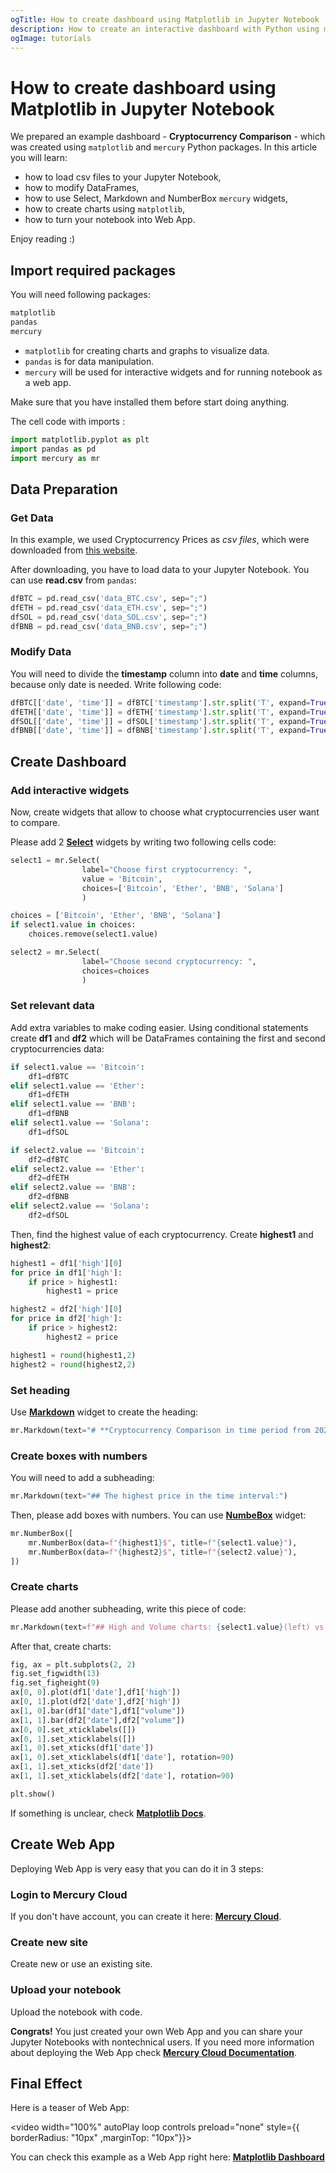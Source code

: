 ```yaml
---
ogTitle: How to create dashboard using Matplotlib in Jupyter Notebook
description: How to create an interactive dashboard with Python using matplotlib and mercury packages in Jupyter Notebook. 
ogImage: tutorials
---
```


# How to create dashboard using Matplotlib in Jupyter Notebook

We prepared an example dashboard - **Cryptocurrency Comparison** - which was created using `matplotlib` and `mercury` Python packages. In this article you will learn:

- how to load csv files to your Jupyter Notebook,
- how to modify DataFrames,
- how to use Select, Markdown and NumberBox `mercury` widgets,
- how to create charts using `matplotlib`,
- how to turn your notebook into Web App.

Enjoy reading :)

## Import required packages

You will need following packages: 

```python 
matplotlib
pandas 
mercury
```

- `matplotlib` for creating charts and graphs to visualize data.
- `pandas`  is for data manipulation.
- `mercury` will be used for interactive widgets and for running notebook as a web app.

Make sure that you have installed them before start doing anything.

The cell code with imports :

```python 
import matplotlib.pyplot as plt 
import pandas as pd 
import mercury as mr 
```

## Data Preparation 

### Get Data

In this example, we used Cryptocurrency Prices as *csv files*, which were downloaded from [this website](https://coinmarketcap.com/).

After downloading, you have to load data to your Jupyter Notebook. You can use **read.csv** from `pandas`:

```python
dfBTC = pd.read_csv('data_BTC.csv', sep=";")
dfETH = pd.read_csv('data_ETH.csv', sep=";")
dfSOL = pd.read_csv('data_SOL.csv', sep=";")
dfBNB = pd.read_csv('data_BNB.csv', sep=";")
``` 

### Modify Data 

You will need to divide the **timestamp** column into **date** and **time** columns, because only date is needed. Write following code: 

```python 
dfBTC[['date', 'time']] = dfBTC['timestamp'].str.split('T', expand=True)
dfETH[['date', 'time']] = dfETH['timestamp'].str.split('T', expand=True)
dfSOL[['date', 'time']] = dfSOL['timestamp'].str.split('T', expand=True)
dfBNB[['date', 'time']] = dfBNB['timestamp'].str.split('T', expand=True)
```

## Create Dashboard

### Add interactive widgets

Now, create widgets that allow to choose what cryptocurrencies user want to compare.

Please add 2 [**Select**](/docs/input-widgets/select/) widgets by writing two following cells code: 

```python
select1 = mr.Select(
                label="Choose first cryptocurrency: ",
                value = 'Bitcoin', 
                choices=['Bitcoin', 'Ether', 'BNB', 'Solana']
                )
```

```python
choices = ['Bitcoin', 'Ether', 'BNB', 'Solana']
if select1.value in choices:
    choices.remove(select1.value)

select2 = mr.Select(
                label="Choose second cryptocurrency: ", 
                choices=choices
                )
```

### Set relevant data 

Add extra variables to make coding easier. Using conditional statements create **df1** and **df2** which will be DataFrames containing the first and second cryptocurrencies data:

```python
if select1.value == 'Bitcoin':
    df1=dfBTC
elif select1.value == 'Ether':
    df1=dfETH
elif select1.value == 'BNB':
    df1=dfBNB
elif select1.value == 'Solana':
    df1=dfSOL

if select2.value == 'Bitcoin':
    df2=dfBTC
elif select2.value == 'Ether':
    df2=dfETH
elif select2.value == 'BNB':
    df2=dfBNB
elif select2.value == 'Solana':
    df2=dfSOL
```

Then, find the highest value of each cryptocurrency. Create **highest1** and **highest2**: 

```python 
highest1 = df1['high'][0]
for price in df1['high']: 
    if price > highest1: 
        highest1 = price

highest2 = df2['high'][0]
for price in df2['high']:
    if price > highest2:
        highest2 = price
```

```python
highest1 = round(highest1,2)
highest2 = round(highest2,2)
```

### Set heading

Use [**Markdown**](/docs/output-widgets/markdown/) widget to create the heading:

```python
mr.Markdown(text="# **Cryptocurrency Comparison in time period from 2024-04-24 to 2024-05-22**")
```

### Create boxes with numbers 

You will need to add a subheading:

```python
mr.Markdown(text="## The highest price in the time interval:")
```

Then, please add boxes with numbers. You can use [**NumbeBox**](/docs/output-widgets/numberbox/) widget: 

```python 
mr.NumberBox([
    mr.NumberBox(data=f"{highest1}$", title=f"{select1.value}"),
    mr.NumberBox(data=f"{highest2}$", title=f"{select2.value}"),
])
```

### Create charts

Please add another subheading, write this piece of code: 

```python
mr.Markdown(text=f"## High and Volume charts: {select1.value}(left) vs {select2.value}(right)")
```

After that, create charts: 

```python
fig, ax = plt.subplots(2, 2)
fig.set_figwidth(13)
fig.set_figheight(9)
ax[0, 0].plot(df1['date'],df1['high'])
ax[0, 1].plot(df2['date'],df2['high'])
ax[1, 0].bar(df1["date"],df1["volume"])
ax[1, 1].bar(df2["date"],df2["volume"])
ax[0, 0].set_xticklabels([])
ax[0, 1].set_xticklabels([])
ax[1, 0].set_xticks(df1['date'])
ax[1, 0].set_xticklabels(df1['date'], rotation=90)
ax[1, 1].set_xticks(df2['date'])
ax[1, 1].set_xticklabels(df2['date'], rotation=90)

plt.show()
```

If something is unclear, check [**Matplotlib Docs**](https://matplotlib.org/stable/index.html).

## Create Web App

Deploying Web App is very easy that you can do it in 3 steps:

<div className="steps-container">

### Login to Mercury Cloud

If you don't have account, you can create it here: [**Mercury Cloud**](https://cloud.runmercury.com/register).

### Create new site

Create new or use an existing site. 

### Upload your notebook

Upload the notebook with code.

</div>

**Congrats!** You just created your own Web App and you can share your Jupyter Notebooks with nontechnical users. If you need more information about deploying the Web App check [**Mercury Cloud Documentation**](https://runmercury.com/docs/cloud/).

## Final Effect

Here is a teaser of Web App: 

<video width="100%" autoPlay loop controls preload="none" style={{ borderRadius: "10px" ,marginTop: "10px"}}>
  <source
    src="/images/tutorials/dashboards/matplotlib-dashboard.mp4"
    type="video/mp4"
  />
</video>

You can check this example as a Web App right here: [**Matplotlib Dashboard**](https://dashboards.runmercury.com/app/matplotlib-dashboard)